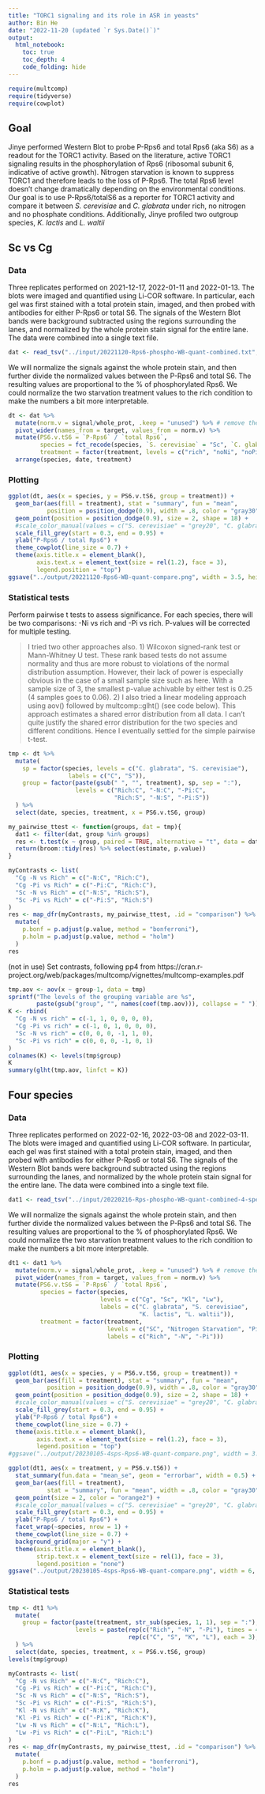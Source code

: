 ```yaml
---
title: "TORC1 signaling and its role in ASR in yeasts"
author: Bin He
date: "2022-11-20 (updated `r Sys.Date()`)"
output:
  html_notebook:
    toc: true
    toc_depth: 4
    code_folding: hide
---
```


```r
require(multcomp)
require(tidyverse)
require(cowplot)
```

## Goal
Jinye performed Western Blot to probe P-Rps6 and total Rps6 (aka S6) as a readout for the TORC1 activity. Based on the literature, active TORC1 signaling results in the phosphorylation of Rps6 (ribosomal subunit 6, indicative of active growth). Nitrogen starvation is known to suppress TORC1 and therefore leads to the loss of P-Rps6. The total Rps6 level doesn't change dramatically depending on the environmental conditions. Our goal is to use P-Rps6/totalS6 as a reporter for TORC1 activity and compare it between _S. cerevisiae_ and _C. glabrata_ under rich, no nitrogen and no phosphate conditions. Additionally, Jinye profiled two outgroup species, _K. lactis_ and _L. waltii_

## Sc vs Cg
### Data
Three replicates performed on 2021-12-17, 2022-01-11 and 2022-01-13. The blots were imaged and quantified using Li-COR software. In particular, each gel was first stained with a total protein stain, imaged, and then probed with antibodies for either P-Rps6 or total S6. The signals of the Western Blot bands were background subtracted using the regions surrounding the lanes, and normalized by the whole protein stain signal for the entire lane. The data were combined into a single text file.

```r
dat <- read_tsv("../input/20221120-Rps6-phospho-WB-quant-combined.txt", col_types = cols())
```

We will normalize the signals against the whole protein stain, and then further divide the normalized values between the P-Rps6 and total S6. The resulting values are proportional to the % of phosphorylated Rps6. We could normalize the two starvation treatment values to the rich condition to make the numbers a bit more interpretable.
```r
dt <- dat %>% 
  mutate(norm.v = signal/whole_prot, .keep = "unused") %>% # remove the variables used to create the new one
  pivot_wider(names_from = target, values_from = norm.v) %>% 
  mutate(PS6.v.tS6 = `P-Rps6` / `total Rps6`,
         species = fct_recode(species, `S. cerevisiae` = "Sc", `C. glabrata` = "Cg"),
         treatment = factor(treatment, levels = c("rich", "noNi", "noPi"), labels = c("Rich", "-N", "-Pi"))) %>% 
  arrange(species, date, treatment)
```

### Plotting
```r
ggplot(dt, aes(x = species, y = PS6.v.tS6, group = treatment)) +
  geom_bar(aes(fill = treatment), stat = "summary", fun = "mean", 
           position = position_dodge(0.9), width = .8, color = "gray30") +
  geom_point(position = position_dodge(0.9), size = 2, shape = 18) +
  #scale_color_manual(values = c("S. cerevisiae" = "grey20", "C. glabrata" = "orange2")) +
  scale_fill_grey(start = 0.3, end = 0.95) +
  ylab("P-Rps6 / total Rps6") +
  theme_cowplot(line_size = 0.7) +
  theme(axis.title.x = element_blank(),
        axis.text.x = element_text(size = rel(1.2), face = 3),
        legend.position = "top")
ggsave("../output/20221120-Rps6-WB-quant-compare.png", width = 3.5, height = 3.5)
```

### Statistical tests
Perform pairwise t tests to assess significance. For each species, there will be two comparisons: -Ni vs rich and -Pi vs rich. P-values will be corrected for multiple testing.

> I tried two other approaches also. 1) Wilcoxon signed-rank test or Mann-Whitney U test. These rank based tests do not assume normality and thus are more robust to violations of the normal distribution assumption. However, their lack of power is especially obvious in the case of a small sample size such as here. With a sample size of 3, the smallest p-value achivable by either test is 0.25 (4 samples goes to 0.06). 2) I also tried a linear modeling approach using aov() followed by multcomp::glht() (see code below). This approach estimates a shared error distribution from all data. I can't quite justify the shared error distribution for the two species and different conditions. Hence I eventually settled for the simple pairwise t-test.

```r
tmp <- dt %>% 
  mutate(
    sp = factor(species, levels = c("C. glabrata", "S. cerevisiae"), 
                 labels = c("C", "S")),
    group = factor(paste(gsub(" ", "", treatment), sp, sep = ":"),
                   levels = c("Rich:C", "-N:C", "-Pi:C",
                              "Rich:S", "-N:S", "-Pi:S"))
  ) %>% 
  select(date, species, treatment, x = PS6.v.tS6, group)
```

```r
my_pairwise_ttest <- function(groups, dat = tmp){
  dat1 <- filter(dat, group %in% groups)
  res <- t.test(x ~ group, paired = TRUE, alternative = "t", data = dat1)
  return(broom::tidy(res) %>% select(estimate, p.value))
}
```

```r
myContrasts <- list(
  "Cg -N vs Rich" = c("-N:C", "Rich:C"),
  "Cg -Pi vs Rich" = c("-Pi:C", "Rich:C"),
  "Sc -N vs Rich" = c("-N:S", "Rich:S"),
  "Sc -Pi vs Rich" = c("-Pi:S", "Rich:S")
)
res <- map_dfr(myContrasts, my_pairwise_ttest, .id = "comparison") %>% 
  mutate(
    p.bonf = p.adjust(p.value, method = "bonferroni"),
    p.holm = p.adjust(p.value, method = "holm")
  )
res
```


(not in use) Set contrasts, following pp4 from https://cran.r-project.org/web/packages/multcomp/vignettes/multcomp-examples.pdf
```r
tmp.aov <- aov(x ~ group-1, data = tmp)
sprintf("The levels of the grouping variable are %s", 
        paste(gsub("group", "", names(coef(tmp.aov))), collapse = " "))
K <- rbind(
  "Cg -N vs rich" = c(-1, 1, 0, 0, 0, 0), 
  "Cg -Pi vs rich" = c(-1, 0, 1, 0, 0, 0), 
  "Sc -N vs rich" = c(0, 0, 0, -1, 1, 0), 
  "Sc -Pi vs rich" = c(0, 0, 0, -1, 0, 1) 
)
colnames(K) <- levels(tmp$group)
K
summary(glht(tmp.aov, linfct = K))
```

## Four species
### Data
Three replicates performed on 2022-02-16, 2022-03-08 and 2022-03-11. The blots were imaged and quantified using Li-COR software. In particular, each gel was first stained with a total protein stain, imaged, and then probed with antibodies for either P-Rps6 or total S6. The signals of the Western Blot bands were background subtracted using the regions surrounding the lanes, and normalized by the whole protein stain signal for the entire lane. The data were combined into a single text file.

```r
dat1 <- read_tsv("../input/20220216-Rps-phospho-WB-quant-combined-4-species.tsv", col_types = cols())
```

We will normalize the signals against the whole protein stain, and then further divide the normalized values between the P-Rps6 and total S6. The resulting values are proportional to the % of phosphorylated Rps6. We could normalize the two starvation treatment values to the rich condition to make the numbers a bit more interpretable.
```r
dt1 <- dat1 %>% 
  mutate(norm.v = signal/whole_prot, .keep = "unused") %>% # remove the variables used to create the new one
  pivot_wider(names_from = target, values_from = norm.v) %>% 
  mutate(PS6.v.tS6 = `P-Rps6` / `total Rps6`,
         species = factor(species,
                          levels = c("Cg", "Sc", "Kl", "Lw"),
                          labels = c("C. glabrata", "S. cerevisiae",
                                     "K. lactis", "L. waltii")),
         treatment = factor(treatment, 
                            levels = c("SC", "Nitrogen Starvation", "Pi starvation"), 
                            labels = c("Rich", "-N", "-Pi")))
```

### Plotting
```r
ggplot(dt1, aes(x = species, y = PS6.v.tS6, group = treatment)) +
  geom_bar(aes(fill = treatment), stat = "summary", fun = "mean", 
           position = position_dodge(0.9), width = .8, color = "gray30") +
  geom_point(position = position_dodge(0.9), size = 2, shape = 18) +
  #scale_color_manual(values = c("S. cerevisiae" = "grey20", "C. glabrata" = "orange2")) +
  scale_fill_grey(start = 0.3, end = 0.95) +
  ylab("P-Rps6 / total Rps6") +
  theme_cowplot(line_size = 0.7) +
  theme(axis.title.x = element_blank(),
        axis.text.x = element_text(size = rel(1.2), face = 3),
        legend.position = "top")
#ggsave("../output/20230105-4sps-Rps6-WB-quant-compare.png", width = 3.5, height = 3.5)
```


```r
ggplot(dt1, aes(x = treatment, y = PS6.v.tS6)) +
  stat_summary(fun.data = "mean_se", geom = "errorbar", width = 0.5) +
  geom_bar(aes(fill = treatment), 
           stat = "summary", fun = "mean", width = .8, color = "gray30") +
  geom_point(size = 2, color = "orange2") +
  #scale_color_manual(values = c("S. cerevisiae" = "grey20", "C. glabrata" = "orange2")) +
  scale_fill_grey(start = 0.3, end = 0.95) +
  ylab("P-Rps6 / total Rps6") +
  facet_wrap(~species, nrow = 1) +
  theme_cowplot(line_size = 0.7) +
  background_grid(major = "y") +
  theme(axis.title.x = element_blank(),
        strip.text.x = element_text(size = rel(1), face = 3),
        legend.position = "none")
ggsave("../output/20230105-4sps-Rps6-WB-quant-compare.png", width = 6, height = 3)
```

### Statistical tests
```r
tmp <- dt1 %>% 
  mutate(
    group = factor(paste(treatment, str_sub(species, 1, 1), sep = ":"),
                   levels = paste(rep(c("Rich", "-N", "-Pi"), times = 4),
                                  rep(c("C", "S", "K", "L"), each = 3), sep = ":"))
  ) %>% 
  select(date, species, treatment, x = PS6.v.tS6, group)
levels(tmp$group)
```

```r
myContrasts <- list(
  "Cg -N vs Rich" = c("-N:C", "Rich:C"),
  "Cg -Pi vs Rich" = c("-Pi:C", "Rich:C"),
  "Sc -N vs Rich" = c("-N:S", "Rich:S"),
  "Sc -Pi vs Rich" = c("-Pi:S", "Rich:S"),
  "Kl -N vs Rich" = c("-N:K", "Rich:K"),
  "Kl -Pi vs Rich" = c("-Pi:K", "Rich:K"),
  "Lw -N vs Rich" = c("-N:L", "Rich:L"),
  "Lw -Pi vs Rich" = c("-Pi:L", "Rich:L")
)
res <- map_dfr(myContrasts, my_pairwise_ttest, .id = "comparison") %>% 
  mutate(
    p.bonf = p.adjust(p.value, method = "bonferroni"),
    p.holm = p.adjust(p.value, method = "holm")
  )
res
```